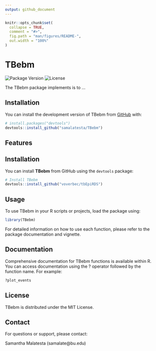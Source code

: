 ```yaml
---
output: github_document
---
```


<!-- README.md is generated from README.Rmd. Please edit that file -->

```r
knitr::opts_chunk$set(
  collapse = TRUE,
  comment = "#>",
  fig.path = "man/figures/README-",
  out.width = "100%"
)
```

# TBebm

![Package Version](https://img.shields.io/badge/version-0.1.0-blue.svg)
![License](https://img.shields.io/badge/license-MIT-green.svg)
<!-- badges: start -->
<!-- badges: end -->

The TBebm package implements is to ...

## Installation

You can install the development version of TBebm from [GitHub](https://github.com/) with:

``` r
# install.packages("devtools")
devtools::install_github("samalatesta/TBebm")
```


## Features


## Installation

You can install **TBebm** from GitHub using the `devtools` package:

```R
# Install TBebm
devtools::install_github("voverbec/tbEpiRDS")
```

## Usage

To use TBebm in your R scripts or projects, load the package using:

```R
library(TBebm)
```


For detailed information on how to use each function, please refer to the package documentation and vignette.

## Documentation

Comprehensive documentation for TBebm functions is available within R. You can access documentation using the ? operator followed by the function name. For example:

```R
?plot_events
```


## License

TBebm is distributed under the MIT License.

## Contact

For questions or support, please contact:

Samantha Malatesta (samalate@bu.edu)

